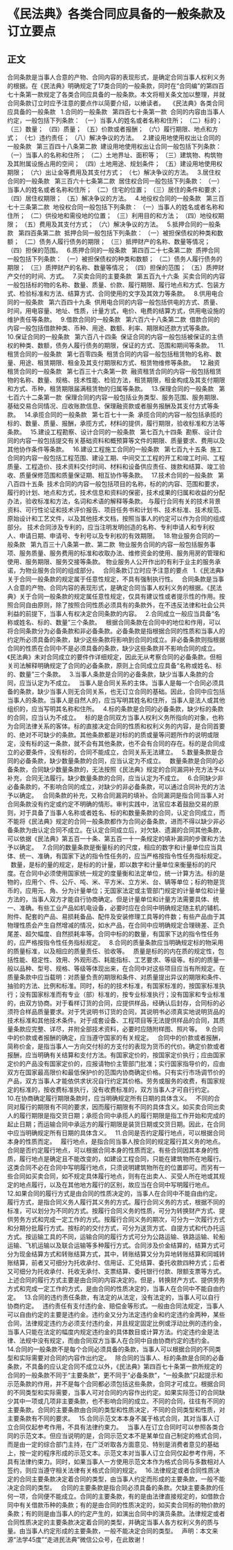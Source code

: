 # 《民法典》各类合同应具备的一般条款及订立要点
## 正文
合同条款是当事人合意的产物、合同内容的表现形式，是确定合同当事人权利义务的根据。在《民法典》明确规定了17类合同的一般条款，同时在“合同编”的第四百七十条第一款规定了各类合同应具备的一般条款。本文将相关条文加以整理，并就合同条款订立时应予注意的要点作以简要介绍，以飨读者。
 
《民法典》各类合同应具备的一般条款
 
1.合同的一般条款
 
第四百七十条第一款  合同的内容由当事人约定，一般包括下列条款：
（一）当事人的姓名或者名称和住所；
（二）标的；
（三）数量；
（四）质量；
（五）价款或者报酬；
（六）履行期限、地点和方式；
（七）违约责任；
（八）解决争议的方法。
 
2.建设用地使用权出让合同的一般条款
 
第三百四十八条第二款  建设用地使用权出让合同一般包括下列条款：
（一）当事人的名称和住所；
（二）土地界址、面积等；
（三）建筑物、构筑物及其附属设施占用的空间；
（四）土地用途、规划条件；
（五）建设用地使用权期限；
（六）出让金等费用及其支付方式；
（七）解决争议的方法。
 
3.居住权合同的一般条款
 
第三百六十七条第二款  居住权合同一般包括下列条款：
（一）当事人的姓名或者名称和住所；
（二）住宅的位置；
（三）居住的条件和要求；
（四）居住权期限；
（五）解决争议的方法。
 
4.地役权合同的一般条款
 
第三百七十三条第二款  地役权合同一般包括下列条款：
（一）当事人的姓名或者名称和住所；
（二）供役地和需役地的位置；
（三）利用目的和方法；
（四）地役权期限；
（五）费用及其支付方式；
（六）解决争议的方法。
 
5.抵押合同的一般条款
 
第四百条第二款  抵押合同一般包括下列条款：
（一）被担保债权的种类和数额；
（二）债务人履行债务的期限；
（三）抵押财产的名称、数量等情况；
（四）担保的范围。
 
6.质押合同的一般条款
 
第四百二十七条第二款  质押合同一般包括下列条款：
（一）被担保债权的种类和数额；
（二）债务人履行债务的期限；
（三）质押财产的名称、数量等情况；
（四）担保的范围；
（五）质押财产交付的时间、方式。
 
7.买卖合同的主要条款
 
第五百九十六条  买卖合同的内容一般包括标的物的名称、数量、质量、价款、履行期限、履行地点和方式、包装方式、检验标准和方法、结算方式、合同使用的文字及其效力等条款。
 
8.供用电合同的一般条款
 
第六百四十九条  供用电合同的内容一般包括供电的方式、质量、时间，用电容量、地址、性质，计量方式，电价、电费的结算方式，供用电设施的维护责任等条款。
 
9.借款合同的一般条款
 
第六百六十八条第二款  借款合同的内容一般包括借款种类、币种、用途、数额、利率、期限和还款方式等条款。
 
10.保证合同的一般条款
 
第六百八十四条  保证合同的内容一般包括被保证的主债权的种类、数额，债务人履行债务的期限，保证的方式、范围和期间等条款。
 
11.租赁合同的一般条款
 
第七百零四条  租赁合同的内容一般包括租赁物的名称、数量、用途、租赁期限、租金及其支付期限和方式、租赁物维修等条款。
 
12.融资租赁合同的一般条款
 
第七百三十六条第一款  融资租赁合同的内容一般包括租赁物的名称、数量、规格、技术性能、检验方法，租赁期限，租金构成及其支付期限和方式、币种，租赁期限届满租赁物的归属等条款。
 
13.保理合同的一般条款
 
第七百六十二条第一款  保理合同的内容一般包括业务类型、服务范围、服务期限、基础交易合同情况、应收账款信息、保理融资款或者服务报酬及其支付方式等条款。
 
14.承揽合同的一般条款
 
第七百七十一条  承揽合同的内容一般包括承揽的标的、数量、质量、报酬，承揽方式，材料的提供，履行期限，验收标准和方法等条款。
 
15.建设工程勘察、设计合同的一般条款
 
第七百九十四条  勘察、设计合同的内容一般包括提交有关基础资料和概预算等文件的期限、质量要求、费用以及其他协作条件等条款。
 
16.建设工程施工合同的一般条款
 
第七百九十五条  施工合同的内容一般包括工程范围、建设工期、中间交工工程的开工和竣工时间、工程质量、工程造价、技术资料交付时间、材料和设备供应责任、拨款和结算、竣工验收、质量保修范围和质量保证期、相互协作等条款。
 
17.技术合同的一般条款
 
第八百四十五条  技术合同的内容一般包括项目的名称，标的的内容、范围和要求，履行的计划、地点和方式，技术信息和资料的保密，技术成果的归属和收益的分配办法，验收标准和方法，名词和术语的解释等条款。
与履行合同有关的技术背景资料、可行性论证和技术评价报告、项目任务书和计划书、技术标准、技术规范、原始设计和工艺文件，以及其他技术文档，按照当事人的约定可以作为合同的组成部分。
技术合同涉及专利的，应当注明发明创造的名称、专利申请人和专利权人、申请日期、申请号、专利号以及专利权的有效期限。
 
18.物业服务合同的一般条款
 
第九百三十八条第一款、第二款  物业服务合同的内容一般包括服务事项、服务质量、服务费用的标准和收取办法、维修资金的使用、服务用房的管理和使用、服务期限、服务交接等条款。
物业服务人公开作出的有利于业主的服务承诺，为物业服务合同的组成部分。
 
合同条款订立时应予注意的要点
 
1.《民法典》关于合同一般条款的规定属于任意性规定，不具有强制执行性。
 
合同条款是当事人合意的产物、合同内容的表现形式，是确定合同当事人权利义务的根据。《民法典》关于合同一般条款的规定属任意性规定，仅具有建议性或者提示性的作用。按照合同自由原则，除了按照合同性质必须具有的条款外，在不违反法律和社会公共利益的前提下，当事人有权决定合同条款的内容。
 
2.合同成立一般应当具备“名称或姓名、标的、数量”三个条款。
 
根据合同条款在合同中的地位和作用，可以将合同条款分为必备条款和非必备条款。必备条款是指根据合同的性质和当事人的约定所必须具备的条款，缺少这些条款将影响到合同的成立。非必备条款则指根据合同的性质在合同中不是必须具备的条款，缺少这些条款并不影响合同的成立。《民法典》未对合同成立的要件作详细规定，因此无从考察合同的必备条款。但相关司法解释明确规定了合同的必备条款，原则上合同成立应具备“名称或姓名、标的、数量”三个条款。
 
3.当事人条款是合同的必备条款，缺少当事人条款的合同，应当认定为不成立。
 
当事人是合同关系的主体。当事人是每一个合同必须具备的条款，缺少当事人则无合同关系，也无订立合同的基础。因此，合同中应包括当事人的条款。当事人是自然人的，应当写明其姓名和住所，当事人是法人或其他组织的，应当写明其名称和住所。
 
4.标的条款是合同的必备条款，缺少标的条款的合同，应当认为不成立。
 
标的是合同双方当事人权利义务所指向的对象，也称为合同法律关系的客体。标的直接决定合同的性质和权利义务的内容，是合同首要的、绝对不可缺少的条款。其他条款都是对标的的质或量等问题所作的说明或限定，没有标的这一条款，就不会有其他条款，也不会有合同的存在。标的是合同成立的必要条件，没有标的，合同不能成立，合同关系无法建立。
 
5.数量条款是合同的必备条款，缺少数量条款的合同，应当认定为不成立。
 
数量条款是合同的必备条款，合同缺少数量条款的，无法按照《民法典》规定的合同漏洞补充方法予以补充，合同无法履行。缺少数量条款的合同，应当认定为不成立。
 
6.合同缺少非必备条款的，不影响合同的成立，对缺少的非必备条款，可以通过合同补充的方法予以确定。
 
合同条款的补充，又称合同漏洞的填补。合同漏洞是指合同当事人对合同条款没有约定或约定不明确的情形。审判实践中，法官应本着鼓励交易的原则，对于具备了当事人名称或者姓名、标的和数量条款的合同，认定合同成立，而不能将《民法典》规定的合同一般条款都作为合同必备条款，进而不得以缺少非必备条款为由认定合同不成立。在认定合同成立后，对欠缺、遗漏的合同其他条款，可以依据《民法典》第五百一十条、第五百一十一条规定的填补漏洞的步骤和方法予以确定。
 
7.合同的数量条款是衡量标的的尺度，相应的数字和计量单位应当具体、统一、准确，有国家下达的指令性任务的，应当严格按指令性任务指标规定。
 
数量，是标的量的规定，是标的的计量，即以数字和计量单位来衡量标的的尺度。在合同中必须使用国家统一规定的度量衡和法定单位，统一计算方法。标的是物的，应用个、件、公斤、吨、米、平方米、立方米、台、辆等单位；标的物是货币的，应用元、角、分为计量单位；无国家法定或主管部门规定的计量单位和计量方法的，当事人双方才能自行协商确定。但是计量单位和计量方法需要具体、统一、准确。有些工业产品如机电设备，必要时应在合同中明确规定随主机的辅机、附件、配套的产品、易损耗备品、配件及安装修理工具等的件数；有些产品由于其物理性质会产生自然增减的情况，如水产品，在合同中应明确规定合理磅差、正负尾差、超欠幅度、自然损耗率等。合同中标的的数量，有国家下达的指令性任务的，应严格按指令性任务指标规定。
 
8.合同的质量条款应当明确规定标的物采用的质量标准，以及相应的质量责任、验收等。
 
质量是标的的内在质的规定性，包括性能、稳定性、效用、外观形态、耗能指标、工艺要求、等级等。标的的质量一般以品种、型号、规格、等级等体现出来，在合同中对这些项目应当有所规定。在质量条款中应当载明：对质量负责的期限和条件、对质量提出异议的期限和条件、抽验的方法、比例和标准。同时，标的的技术标准，有国家标准的，按国家标准执行；没有国家标准而有专业（部）标准的，按专业标准执行；没有国家和专业标准的，由双方协商。对于看样订货的合同，应提供样品，经确认后封存，合同标的必须符合样品质量要求。对于凭说明书订货的合同，其说明书必须真实地说明货品的技术标准和其他技术条件。对于成套设备、工程项目等无法提供样品的合同，其质量条款应完整、详尽，并附全部技术资料，必要时应随附样图、照片等。
 
9.合同中的价款或者报酬的确定，应当遵守国家的有关规定。
 
合同中的价款或者报酬，简称价金，是指当事人一方向交付标的方支付的表现为货币的代价。确定价款或者报酬，应当明确有关结算和支付方法。有国家定价的，按国家定价执行；应由国家定价的产品没有国家定价的，应报请物价主管部门批准；实行国家指导价的，应由双方在国家最高限价和最低保护价的范围内协商确定价格。只有实行市场调节价的产品，双方当事人才能依供求状况自行约定其价格。劳务或服务的收费，有国家规定的标准的，按收费标准执行，没有收费标准的，双方当事人才可自行约定。
 
10.在协商确定履行期限条款时，应当明确规定所有日期的具体含义。
 
不同的合同对履行的期限有不同的要求，因而履行期限有不同的具体含义。如买卖合同出卖人的履行期限是指交货日期；承揽合同中承揽人的履行期限是指工作开始和完成的起止日期；而运输合同中承运方的履行期限是装货日期或交货日期。因此，在合同中应当明确规定所有日期的具体含义。
 
11.合同是否约定履行地点，可以根据合同本身的性质而定。
 
履行地点，是指合同当事人按合同的规定履行其义务的地点。合同是否约定履行地点，可以根据合同本身的性质而定。有些合同因其本身的性质，履行地点是确定且不能改变的，如建设工程合同，只能在建筑物所在地履行。这类合同不必在合同中写明履行地点，只须说明建筑物所在的位置即可。而另有一些合同如买卖合同，如不规定具体履行地点，则有在出卖人、买受人所在地或其规定的地点履行，以及在其他地方履行的区别，故应当在合同中写明履行地点。
 
12.如果合同的履行方式是由合同的性质决定的，当事人在合同中不能自由约定。
 
履行方式，是指合同义务人履行其义务的方式。履行合同义务的方式，根据不同的标准，可以划分为不同的方式。按履行合同义务的性质，可分为转换财产方式、提供劳务方式和完成一定工作的方式。按履行合同义务的期次，可分为一次履行方式和分期分批履行方式。按标的的交付方式，可分为送货方式、自提方式和代办托运方式。按运输工具的不同，运输合同的履行方式可分为公路运输、铁路运输、轮船运输、飞机运输以及联合运输等多种履行方式。合同涉及价金结算的，结算方式可分为现金结算方式和转账结算方式，其中，转账结算又分为异地转账结算和同城转账结算，前者又可细分为托收承付、信用证、汇兑结算、委托收款四种方式；后者又可细分为托收承付、托收无承付、支票结算、委托银行付款、限额支票等方式。上述合同的履行方式主要是由合同的内容决定的。但是，转换财产方式、提供劳务方式和完成一定工作的方式，是由合同的性质决定的，当事人在合同中不能自由约定。
 
13.合同的违约责任条款，有法定的从法定，没有法定的，当事人可以自行协商约定。
 
违约责任有支付违约金、赔偿金等形式。一般由合同法规定，当事人可以自由约定的主要是违约金。违约金又分为法定违约金和约定违约金两种，某些合同，法律规定违约方必须支付违约金，并且规定固定比例或浮动比例的违约金，当事人只能在法定的幅度内规定违约金的具体数目或计算方法。约定违约金是法律、法规中没有规定，而由合同双方当事人在合同中自由协商约定的违约金。
 
14.合同的一般条款不是每个合同必须具备的条款，当事人可以根据合同的不同类型和实际需要对合同的内容作出约定。
 
除合同的当事人、标的条款是合同的必备条款，不具备的应认定合同不成立以外，《民法典》第四百七十条第一款所规定的合同的一般条款不同于“主要条款”，更不同于“必备条款”，“一般条款”只起提示和示范条款的作用，并不是每个合同都必须包括这些条款，合同才可成立。根据合同的不同类型和实际需要，当事人可对合同的内容作出约定。如果实际签订的合同缺少其中一项或几项非主要条款，也不影响合同的成立。不同的合同，往往有不同的主要条款。合同的主要条款由合同的类型和性质决定，不同的合同类型和性质，对主要条款有不同的要求。
 
15.合同示范文本本身不属于格式合同，其对当事人订立合同仅起参考作用，不具有法律约束力。
 
当事人在订立合同时可以参照各类合同的示范文本。但应当说明的是，合同示范文本不是某单位自己制定的格式合同，而是由一定的综合部门主持，在广泛听取各方面意见、特别是消费者意见的基础上，按一定的程序形成的示范文本。示范文本对当事人订立合同仅起参考作用，不具有法律约束力。同时，如果当事人一方使用示范文本作为格式合同与多数相对人签约，则应当遵守相关法律有关格式合同的规定。
 
16.法律规定或者合同性质决定的合同主要条款决定着合同的类型，由当事人约定而形成的主要条款，一般不能决定合同的类型。
 
合同的主要条款是指合同必须具备的条款。欠缺主要条款的任何一项，合同便不能成立。合同的主要条款，有的是由法律直接规定的，如借款合同中有关借款币种的条款；有的是由合同的性质决定的，如买卖合同标的物价款的条款；有的则是由当事人的约定产生的，如演出合同中的演员条款。法律规定或者合同性质决定的主要条款决定着合同的类型，并确定当事人各方权利义务的质与量。由当事人约定形成的主要条款，一般不能决定合同的类型。
 
声明：本文来源“法学45度”“走进民法典”微信公众号，在此致谢！
